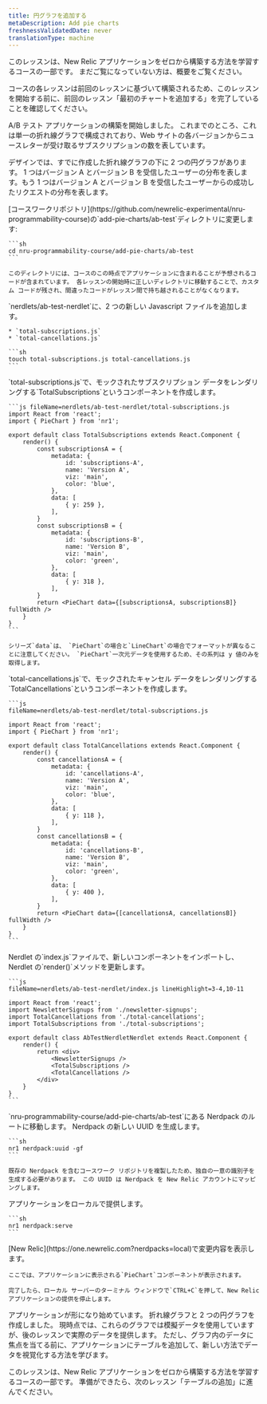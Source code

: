 ```yaml
---
title: 円グラフを追加する
metaDescription: Add pie charts
freshnessValidatedDate: never
translationType: machine
---
```


<Callout variant="tip">
  このレッスンは、New Relic アプリケーションをゼロから構築する方法を学習するコースの一部です。 まだご覧になっていない方は、概要をご覧ください。

  コースの各レッスンは前回のレッスンに基づいて構築されるため、このレッスンを開始する前に、前回のレッスン「最初のチャートを追加する」を完了していることを確認してください。
</Callout>

A/B テスト アプリケーションの構築を開始しました。 これまでのところ、これは単一の折れ線グラフで構成されており、Web サイトの各バージョンからニュースレターが受け取るサブスクリプションの数を表しています。

デザインでは、すでに作成した折れ線グラフの下に 2 つの円グラフがあります。 1 つはバージョン A とバージョン B を受信したユーザーの分布を表します。もう 1 つはバージョン A とバージョン B を受信したユーザーからの成功したリクエストの分布を表します。

<Steps>
  <Step>
    [コースワークリポジトリ](https://github.com/newrelic-experimental/nru-programmability-course)の`add-pie-charts/ab-test`ディレクトリに変更します:

    ```sh
    cd nru-programmability-course/add-pie-charts/ab-test
    ```

    このディレクトリには、コースのこの時点でアプリケーションに含まれることが予想されるコードが含まれています。 各レッスンの開始時に正しいディレクトリに移動することで、カスタム コードが残され、間違ったコードがレッスン間で持ち越されることがなくなります。
  </Step>

  <Step>
    `nerdlets/ab-test-nerdlet`に、2 つの新しい Javascript ファイルを追加します。

    * `total-subscriptions.js`
    * `total-cancellations.js`

    ```sh
    touch total-subscriptions.js total-cancellations.js
    ```
  </Step>

  <Step>
    `total-subscriptions.js`で、モックされたサブスクリプション データをレンダリングする`TotalSubscriptions`というコンポーネントを作成します。

    ```js fileName=nerdlets/ab-test-nerdlet/total-subscriptions.js
    import React from 'react';
    import { PieChart } from 'nr1';

    export default class TotalSubscriptions extends React.Component {
        render() {
            const subscriptionsA = {
                metadata: {
                    id: 'subscriptions-A',
                    name: 'Version A',
                    viz: 'main',
                    color: 'blue',
                },
                data: [
                    { y: 259 },
                ],
            }
            const subscriptionsB = {
                metadata: {
                    id: 'subscriptions-B',
                    name: 'Version B',
                    viz: 'main',
                    color: 'green',
                },
                data: [
                    { y: 318 },
                ],
            }
            return <PieChart data={[subscriptionsA, subscriptionsB]} fullWidth />
        }
    }
    ```

    シリーズ`data`は、 `PieChart`の場合と`LineChart`の場合でフォーマットが異なることに注意してください。 `PieChart`一次元データを使用するため、その系列は y 値のみを取得します。
  </Step>

  <Step>
    `total-cancellations.js`で、モックされたキャンセル データをレンダリングする`TotalCancellations`というコンポーネントを作成します。

    ```js
    fileName=nerdlets/ab-test-nerdlet/total-subscriptions.js

    import React from 'react';
    import { PieChart } from 'nr1';

    export default class TotalCancellations extends React.Component {
        render() {
            const cancellationsA = {
                metadata: {
                    id: 'cancellations-A',
                    name: 'Version A',
                    viz: 'main',
                    color: 'blue',
                },
                data: [
                    { y: 118 },
                ],
            }
            const cancellationsB = {
                metadata: {
                    id: 'cancellations-B',
                    name: 'Version B',
                    viz: 'main',
                    color: 'green',
                },
                data: [
                    { y: 400 },
                ],
            }
            return <PieChart data={[cancellationsA, cancellationsB]} fullWidth />
        }
    }
    ```
  </Step>

  <Step>
    Nerdlet の`index.js`ファイルで、新しいコンポーネントをインポートし、Nerdlet の`render()`メソッドを更新します。

    ```js
    fileName=nerdlets/ab-test-nerdlet/index.js lineHighlight=3-4,10-11

    import React from 'react';
    import NewsletterSignups from './newsletter-signups';
    import TotalCancellations from './total-cancellations';
    import TotalSubscriptions from './total-subscriptions';

    export default class AbTestNerdletNerdlet extends React.Component {
        render() {
            return <div>
                <NewsletterSignups />
                <TotalSubscriptions />
                <TotalCancellations />
            </div>
        }
    }
    ```
  </Step>

  <Step>
    `nru-programmability-course/add-pie-charts/ab-test`にある Nerdpack のルートに移動します。
  </Step>

  <Step>
    Nerdpack の新しい UUID を生成します。

    ```sh
    nr1 nerdpack:uuid -gf
    ```

    既存の Nerdpack を含むコースワーク リポジトリを複製したため、独自の一意の識別子を生成する必要があります。 この UUID は Nerdpack を New Relic アカウントにマッピングします。
  </Step>

  <Step>
    アプリケーションをローカルで提供します。

    ```sh
    nr1 nerdpack:serve
    ```
  </Step>

  <Step>
    [New Relic](https://one.newrelic.com?nerdpacks=local)で変更内容を表示します。

    ここでは、アプリケーションに表示される`PieChart`コンポーネントが表示されます。

    完了したら、ローカル サーバーのターミナル ウィンドウで`CTRL+C`を押して、New Relic アプリケーションの提供を停止します。
  </Step>
</Steps>

アプリケーションが形になり始めています。 折れ線グラフと 2 つの円グラフを作成しました。 現時点では、これらのグラフでは模擬データを使用していますが、後のレッスンで実際のデータを提供します。 ただし、グラフ内のデータに焦点を当てる前に、アプリケーションにテーブルを追加して、新しい方法でデータを視覚化する方法を学びます。

<Callout variant="course">
  このレッスンは、New Relic アプリケーションをゼロから構築する方法を学習するコースの一部です。 準備ができたら、次のレッスン「テーブルの追加」に進んでください。
</Callout>